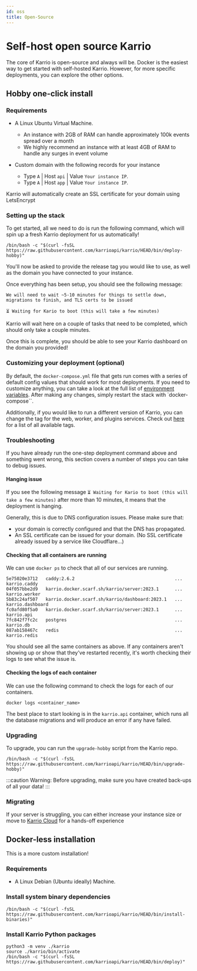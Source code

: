 ```yaml
---
id: oss
title: Open-Source
---
```


# Self-host open source Karrio

The core of Karrio is open-source and always will be.
Docker is the easiest way to get started with self-hosted Karrio.
However, for more specific deployments, you can explore the other options.

## Hobby one-click install

### Requirements

- A Linux Ubuntu Virtual Machine.
  - An instance with 2GB of RAM can handle approximately 100k events spread over a month
  - We highly recommend an instance with at least 4GB of RAM to handle any surges in event volume

- Custom domain with the following records for your instance
  - Type `A` | Host `api` | Value `Your instance IP`.
  - Type `A` | Host `app` | Value `Your instance IP`.

Karrio will automatically create an SSL certificate for your domain using LetsEncrypt

### Setting up the stack

To get started, all we need to do is run the following command, which will spin up a fresh Karrio deployment for us automatically!

```terminal title="Terminal"
/bin/bash -c "$(curl -fsSL https://raw.githubusercontent.com/karrioapi/karrio/HEAD/bin/deploy-hobby)"
```

You'll now be asked to provide the release tag you would like to use, as well as the domain you have connected to your instance.

Once everything has been setup, you should see the following message:

```terminal title="Terminal"
We will need to wait ~5-10 minutes for things to settle down, migrations to finish, and TLS certs to be issued

⏳ Waiting for Kario to boot (this will take a few minutes)
```

Karrio will wait here on a couple of tasks that need to be completed, which should only take a couple minutes.

Once this is complete, you should be able to see your Karrio dashboard on the domain you provided!


### Customizing your deployment (optional)

By default, the `docker-compose.yml` file that gets run comes with a series of default config values that should work for most deployments.
If you need to customize anything, you can take a look at the full list of [environment variables](/product/self-hosting/environment).
After making any changes, simply restart the stack with `docker-compose``.

Additionally, if you would like to run a different version of Karrio, you can change the tag for the web, worker, and plugins services.
Check out [here](https://hub.docker.com/r/karrio/server/tags) for a list of all available tags.


### Troubleshooting

If you have already run the one-step deployment command above and something went wrong, this section covers a number of steps you can take to debug issues.


#### Hanging issue

If you see the following message `⏳ Waiting for Kario to boot (this will take a few minutes)` after more than 10 minutes, 
it means that the deployment is hanging.

Generally, this is due to DNS configuration issues. Please make sure that:
- your domain is correctly configured and that the DNS has propagated.
- An SSL certificate can be issued for your domain. (No SSL certificate already issued by a service like Cloudflare...)


#### Checking that all containers are running

We can use `docker ps` to check that all of our services are running.

```terminal title="Terminal"
5e75020e3712   caddy:2.6.2                                      ...   karrio.caddy
04f057bbe2d9   karrio.docker.scarf.sh/karrio/server:2023.1      ...   karrio.worker
5b83c24af507   karrio.docker.scarf.sh/karrio/dashboard:2023.1   ...   karrio.dashboard
fc0afd80f5a0   karrio.docker.scarf.sh/karrio/server:2023.1      ...   karrio.api
7fc842f7fc2c   postgres                                         ...   karrio.db
087ab158467c   redis                                            ...   karrio.redis
```

You should see all the same containers as above. If any containers aren't showing up or show that they've restarted recently, it's worth checking their logs to see what the issue is.

#### Checking the logs of each container

We can use the following command to check the logs for each of our containers.

```terminal title="Terminal"
docker logs <container_name>
```

The best place to start looking is in the `karrio.api` container, which runs all the database migrations and will produce an error if any have failed.

### Upgrading

To upgrade, you can run the `upgrade-hobby` script from the Karrio repo.

```terminal title="Terminal"
/bin/bash -c "$(curl -fsSL https://raw.githubusercontent.com/karrioapi/karrio/HEAD/bin/upgrade-hobby)"
```

:::caution
Warning: Before upgrading, make sure you have created back-ups of all your data!
:::

### Migrating

If your server is struggling, you can either increase your instance size or move to
[Karrio Cloud](https://karrio.io/get-started) for a hands-off experience

## Docker-less installation

This is a more custom installation!

### Requirements

- A Linux Debian (Ubuntu ideally) Machine.

### Install system binary dependencies

```terminal title="Terminal"
/bin/bash -c "$(curl -fsSL https://raw.githubusercontent.com/karrioapi/karrio/HEAD/bin/install-binaries)"
```

### Install Karrio Python packages

```terminal title="Terminal"
python3 -m venv ./karrio
source ./karrio/bin/activate
/bin/bash -c "$(curl -fsSL https://raw.githubusercontent.com/karrioapi/karrio/HEAD/bin/deploy)"
```
